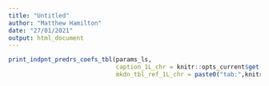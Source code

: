 ---
title: "Untitled"
author: "Matthew Hamilton"
date: "27/01/2021"
output: html_document
---
\blandscape
<!---BLOCK_LANDSCAPE_START--->

```{r cfscl, tab.cap='Estimated coefficients from longitudinal TTU models', tab.id = 'cfscl', results="asis"}
print_indpnt_predrs_coefs_tbl(params_ls,
                              caption_1L_chr = knitr::opts_current$get("tab.cap"),
                              mkdn_tbl_ref_1L_chr = paste0("tab:",knitr::opts_current$get("tab.id")))

```

\elandscape
<!---BLOCK_LANDSCAPE_STOP--->
